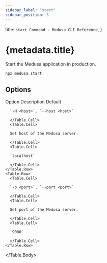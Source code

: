 ```yaml
---
sidebar_label: "start"
sidebar_position: 3
---
```



  title: `start Command - Medusa CLI Reference`,
}

# {metadata.title}

Start the Medusa application in production.

```bash
npx medusa start
```

## Options

<Table>
  <Table.Header>
    <Table.Row>
      <Table.HeaderCell>Option</Table.HeaderCell>
      <Table.HeaderCell>Description</Table.HeaderCell>
      <Table.HeaderCell>Default</Table.HeaderCell>
    </Table.Row>
  </Table.Header>
  <Table.Body>
    <Table.Row>
      <Table.Cell>
      
      `-H <host>`, `--host <host>`
      
      </Table.Cell>
      <Table.Cell>

      Set host of the Medusa server.
      
      </Table.Cell>
      <Table.Cell>

      `localhost`

      </Table.Cell>
    </Table.Row>
    <Table.Row>
      <Table.Cell>
      
      `-p <port>`, `--port <port>`
      
      </Table.Cell>
      <Table.Cell>

      Set port of the Medusa server.
      
      </Table.Cell>
      <Table.Cell>

      `9000`

      </Table.Cell>
    </Table.Row>
  </Table.Body>
</Table>